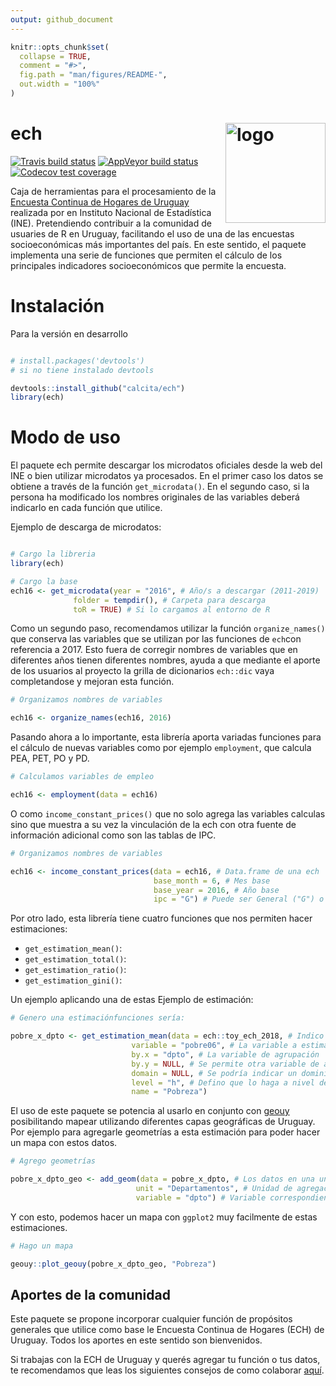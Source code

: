 ```yaml
---
output: github_document
---
```


<!-- README.md is generated from README.Rmd. Please edit that file -->

```r
knitr::opts_chunk$set(
  collapse = TRUE,
  comment = "#>",
  fig.path = "man/figures/README-",
  out.width = "100%"
)
```


# ech <img align="right" src="man/figures/ech_logo.png" alt="logo" width="160"> 

<!-- badges: start -->
<!-- [![CRAN/METACRAN Version](https://www.r-pkg.org/badges/version/ech)](https://CRAN.R-project.org/package=ech) -->
<!-- [![CRAN/METACRAN Total downloads](http://cranlogs.r-pkg.org/badges/grand-total/ech?color=blue)](https://CRAN.R-project.org/package=ech)  -->
<!-- [![CRAN/METACRAN downloads per month](http://cranlogs.r-pkg.org/badges/ech?color=orange)](https://CRAN.R-project.org/package=ech) -->
[![Travis build status](https://travis-ci.org/calcita/ech.svg?branch=master)](https://travis-ci.org/calcita/ech)
[![AppVeyor build status](https://ci.appveyor.com/api/projects/status/github/calcita/ech?branch=master&svg=true)](https://ci.appveyor.com/project/calcita/ech)
[![Codecov test coverage](https://codecov.io/gh/calcita/ech/branch/master/graph/badge.svg)](https://codecov.io/gh/calcita/ech?branch=master)
<!-- badges: end -->

Caja de herramientas para el procesamiento de la [Encuesta Continua de Hogares de Uruguay](http://www.ine.gub.uy/encuesta-continua-de-hogares1) realizada por en Instituto Nacional de Estadística (INE). Pretendiendo contribuir a la comunidad de usuaries de R en Uruguay, facilitando el uso de una de las encuestas socioeconómicas más importantes del país. En este sentido, el paquete implementa una serie de funciones que permiten el cálculo de los principales indicadores socioeconómicos que permite la encuesta.


Instalación
===========

<!-- Para la versión estable -->
Para la versión en desarrollo

``` r

# install.packages('devtools') 
# si no tiene instalado devtools

devtools::install_github("calcita/ech")
library(ech)
```


Modo de uso
===========

El paquete ech permite descargar los microdatos oficiales desde la web del INE o bien utilizar microdatos ya procesados. En el primer caso los datos se obtiene a través de la función `get_microdata()`. En el segundo caso, si la persona ha modificado los nombres originales de las variables deberá indicarlo en cada función que utilice.

Ejemplo de descarga de microdatos:

``` r

# Cargo la libreria
library(ech)

# Cargo la base
ech16 <- get_microdata(year = "2016", # Año/s a descargar (2011-2019)
              folder = tempdir(), # Carpeta para descarga   
              toR = TRUE) # Si lo cargamos al entorno de R
```

Como un segundo paso, recomendamos utilizar la función `organize_names()` que conserva las variables que se utilizan por las funciones de `ech`con referencia a 2017. Esto fuera de corregir nombres de variables que en diferentes años tienen diferentes nombres, ayuda a que mediante el aporte de los usuarios al proyecto la grilla de dicionarios `ech::dic` vaya completandose y mejoran esta función.


``` r
# Organizamos nombres de variables

ech16 <- organize_names(ech16, 2016)

```

Pasando ahora a lo importante, esta librería aporta variadas funciones para el cálculo de nuevas variables como por ejemplo `employment`, que calcula PEA, PET, PO y PD.

``` r
# Calculamos variables de empleo

ech16 <- employment(data = ech16)

```

O como `income_constant_prices()` que no solo agrega las variables calculas sino que muestra a su vez la vinculación de la ech con otra fuente de información adicional como son las tablas de IPC.  


``` r
# Organizamos nombres de variables

ech16 <- income_constant_prices(data = ech16, # Data.frame de una ech
                                base_month = 6, # Mes base 
                                base_year = 2016, # Año base
                                ipc = "G") # Puede ser General ("G") o Regional ("R")

```

Por otro lado, esta librería tiene cuatro funciones que nos permiten hacer estimaciones: 

* `get_estimation_mean()`:    
* `get_estimation_total()`:   
* `get_estimation_ratio()`:   
* `get_estimation_gini()`:    

Un ejemplo aplicando una de estas Ejemplo de estimación:

``` r
# Genero una estimaciónfunciones sería:

pobre_x_dpto <- get_estimation_mean(data = ech::toy_ech_2018, # Indico el data.frame
                           variable = "pobre06", # La variable a estimar
                           by.x = "dpto", # La variable de agrupación
                           by.y = NULL, # Se permite otra variable de agrupación
                           domain = NULL, # Se podría indicar un dominio
                           level = "h", # Defino que lo haga a nivel de hogar
                           name = "Pobreza") 
```

El uso de este paquete se potencia al usarlo en conjunto con [geouy](https://github.com/RichDeto/geouy) posibilitando mapear utilizando diferentes capas geográficas de Uruguay. Por ejemplo para agregarle geometrías a esta estimación para poder hacer un mapa con estos datos.

``` r
# Agrego geometrías

pobre_x_dpto_geo <- add_geom(data = pobre_x_dpto, # Los datos en una unidad geográfica de entre las opciones
                            unit = "Departamentos", # Unidad de agregación de los datos
                            variable = "dpto") # Variable correspondiente a los códigos a la unidad

```

Y con esto, podemos hacer un mapa con `ggplot2` muy facilmente de estas estimaciones.

``` r 
# Hago un mapa

geouy::plot_geouy(pobre_x_dpto_geo, "Pobreza")

```


Aportes de la comunidad
-----------------------

Este paquete se propone incorporar cualquier función de propósitos generales que utilice como base le Encuesta Continua de Hogares (ECH) de Uruguay. Todos los aportes en este sentido son bienvenidos.

Si trabajas con la ECH de Uruguay y querés agregar tu función o tus datos, te recomendamos que leas los siguientes consejos de como colaborar [aquí](https://github.com/calcita/ech/issues/2).
